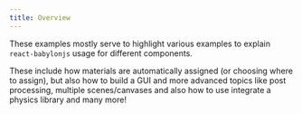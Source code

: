 ```yaml
---
title: Overview
---
```


These examples mostly serve to highlight various examples to explain
`react-babylonjs` usage for different components.

These include how materials are automatically assigned (or choosing where to
assign), but also how to build a GUI and more advanced topics like post
processing, multiple scenes/canvases and also how to use integrate a physics
library and many more!
